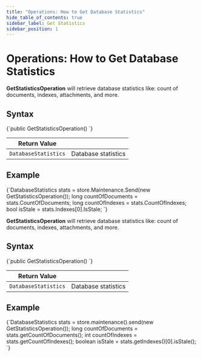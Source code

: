 ---
title: "Operations: How to Get Database Statistics"
hide_table_of_contents: true
sidebar_label: Get Statistics
sidebar_position: 1
---




# Operations: How to Get Database Statistics
<LanguageSwitcher supportedLanguages={supportedLanguages} />
<LanguageContent language="csharp">


**GetStatisticsOperation** will retrieve database statistics like: count of documents, indexes, attachments, and more.

## Syntax

<TabItem value="stats_1" label="stats_1">
<CodeBlock language="csharp">
{`public GetStatisticsOperation()
`}
</CodeBlock>
</TabItem>

| Return Value | |
| ------------- | ----- |
| `DatabaseStatistics` | Database statistics |

## Example

<TabItem value="stats_2" label="stats_2">
<CodeBlock language="csharp">
{`DatabaseStatistics stats = store.Maintenance.Send(new GetStatisticsOperation());
long countOfDocuments = stats.CountOfDocuments;
long countOfIndexes = stats.CountOfIndexes;
bool isStale = stats.Indexes[0].IsStale;
`}
</CodeBlock>
</TabItem>


</LanguageContent>
<LanguageContent language="java">


**GetStatisticsOperation** will retrieve database statistics like: count of documents, indexes, attachments, and more.

## Syntax

<TabItem value="stats_1" label="stats_1">
<CodeBlock language="java">
{`public GetStatisticsOperation()
`}
</CodeBlock>
</TabItem>

| Return Value | |
| ------------- | ----- |
| `DatabaseStatistics` | Database statistics |

## Example

<TabItem value="stats_2" label="stats_2">
<CodeBlock language="java">
{`DatabaseStatistics stats = store.maintenance().send(new GetStatisticsOperation());
long countOfDocuments = stats.getCountOfDocuments();
int countOfIndexes = stats.getCountOfIndexes();
boolean isStale = stats.getIndexes()[0].isStale();
`}
</CodeBlock>
</TabItem>


</LanguageContent>

<!---
### Operations
- [What are Operations](../../../client-api/operations/what-are-operations)
- [How to Get Collection Statistics](../../../client-api/operations/maintenance/get-collection-statistics)

### FAQ
- [Database Statistics](../../../server/administration/statistics#database-statistics)


-->